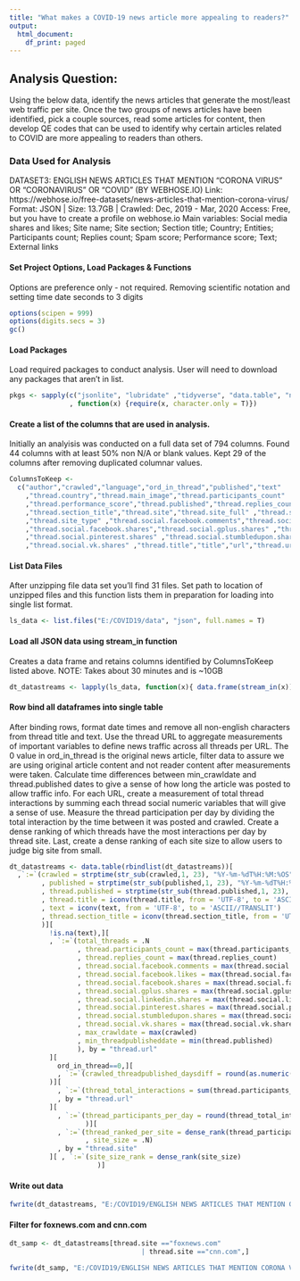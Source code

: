 ---
title: "What makes a COVID-19 news article more appealing to readers?"
output:
  html_document:
    df_print: paged
---

## Analysis Question:

Using the below data, identify the news articles that generate the most/least web traffic per site. Once the two groups of news articles have been identified, pick a couple sources, read some articles for content, then develop QE codes that can be used to identify why certain articles related to COVID are more appealing to readers than others. 

### Data Used for Analysis

DATASET3: ENGLISH NEWS ARTICLES THAT MENTION "CORONA VIRUS" OR "CORONAVIRUS" OR "COVID" (BY WEBHOSE.IO)
Link: https://webhose.io/free-datasets/news-articles-that-mention-corona-virus/
Format: JSON | Size: 13.7GB | Crawled: Dec, 2019 - Mar, 2020
Access: Free, but you have to create a profile on webhose.io
Main variables: Social media shares and likes; Site name; Site section; Section title; Country; Entities; Participants count; Replies count; Spam score; Performance score; Text; External links

#### Set Project Options, Load Packages & Functions

Options are preference only - not required. Removing scientific notation and setting time date seconds to 3 digits
```{r}
options(scipen = 999)
options(digits.secs = 3)           
gc()
```

#### Load Packages

Load required packages to conduct analysis. User will need to download any packages that aren't in list.
```{r, warning=F, message=F}
pkgs <- sapply(c("jsonlite", "lubridate" ,"tidyverse", "data.table", "ndjson")
               , function(x) {require(x, character.only = T)})
```

#### Create a list of the columns that are used in analysis. 

Initially an analyisis was conducted on a full data set of 794 columns. Found 44 columns with at least 50% non N/A or blank values. Kept 29 of the columns after removing duplicated columnar values.   
```{r}
ColumnsToKeep <- 
  c("author","crawled","language","ord_in_thread","published","text"
    ,"thread.country","thread.main_image","thread.participants_count"
    ,"thread.performance_score","thread.published","thread.replies_count"
    ,"thread.section_title","thread.site","thread.site_full" ,"thread.site_section"
    ,"thread.site_type" ,"thread.social.facebook.comments","thread.social.facebook.likes" 
    ,"thread.social.facebook.shares","thread.social.gplus.shares" ,"thread.social.linkedin.shares"
    ,"thread.social.pinterest.shares" ,"thread.social.stumbledupon.shares"
    ,"thread.social.vk.shares" ,"thread.title","title","url","thread.url")

```

#### List Data Files

After unzipping file data set you'll find 31 files. Set path to location of unzipped files and this function lists them in preparation for loading into single list format. 
```{r}
ls_data <- list.files("E:/COVID19/data", "json", full.names = T)
```

#### Load all JSON data using stream_in function

Creates a data frame and retains columns identified by ColumnsToKeep listed above. 
NOTE: Takes about 30 minutes and is ~10GB 

```{r, warning=F}
dt_datastreams <- lapply(ls_data, function(x){ data.frame(stream_in(x))[,ColumnsToKeep]})
```

#### Row bind all dataframes into single table

After binding rows, format date times and remove all non-english characters from thread title and text. Use the thread URL to aggregate measurements of important variables to define news traffic across all threads per URL. The 0 value in ord_in_thread is the original news article, filter data to assure we are using original article content and not reader content after measurements were taken. Calculate time differences between min_crawldate and thread.published dates to give a sense of how long the article was posted to allow traffic info. For each URL, create a measurement of total thread interactions by summing each thread social numeric variables that will give a sense of use. Measure the thread participation per day by dividing the total interaction by the time between it was posted and crawled. Create a dense ranking of which threads have the most interactions per day by thread site. Last, create a dense ranking of each site size to allow users to judge big site from small. 

```{r, warning=F, message=F}
dt_datastreams <- data.table(rbindlist(dt_datastreams))[
  ,`:=`(crawled = strptime(str_sub(crawled,1, 23), "%Y-%m-%dT%H:%M:%OS")
        , published = strptime(str_sub(published,1, 23), "%Y-%m-%dT%H:%M:%OS")
        , thread.published = strptime(str_sub(thread.published,1, 23), "%Y-%m-%dT%H:%M:%OS")
        , thread.title = iconv(thread.title, from = 'UTF-8', to = 'ASCII//TRANSLIT')
        , text = iconv(text, from = 'UTF-8', to = 'ASCII//TRANSLIT')
        , thread.section_title = iconv(thread.section_title, from = 'UTF-8', to = 'ASCII//TRANSLIT')
        )][
          !is.na(text),][
          , `:=`(total_threads = .N
                 , thread.participants_count = max(thread.participants_count)
                 , thread.replies_count = max(thread.replies_count)
                 , thread.social.facebook.comments = max(thread.social.facebook.comments)
                 , thread.social.facebook.likes = max(thread.social.facebook.likes)
                 , thread.social.facebook.shares = max(thread.social.facebook.shares)
                 , thread.social.gplus.shares = max(thread.social.gplus.shares)
                 , thread.social.linkedin.shares = max(thread.social.linkedin.shares)
                 , thread.social.pinterest.shares = max(thread.social.pinterest.shares)
                 , thread.social.stumbledupon.shares = max(thread.social.stumbledupon.shares)
                 , thread.social.vk.shares = max(thread.social.vk.shares)
                 , max_crawldate = max(crawled)
                 , min_threadpublisheddate = min(thread.published)
                 ), by = "thread.url"
          ][
            ord_in_thread==0,][
            , `:=`(crawled_threadpublished_daysdiff = round(as.numeric(difftime(max_crawldate, min_threadpublisheddate, units = "days")),2)
          )][
            , `:=`(thread_total_interactions = sum(thread.participants_count, thread.replies_count, thread.social.facebook.comments, thread.social.facebook.likes, thread.social.facebook.shares,thread.social.gplus.shares, thread.social.linkedin.shares, thread.social.pinterest.shares, thread.social.stumbledupon.shares, thread.social.vk.shares) )
            , by = "thread.url"
          ][
            , `:=`(thread_participants_per_day = round(thread_total_interactions/crawled_threadpublished_daysdiff,2)
                   )][
            , `:=`(thread_ranked_per_site = dense_rank(thread_participants_per_day)
                   , site_size = .N)
            , by = "thread.site"
          ][ , `:=`(site_size_rank = dense_rank(site_size)
                      )]

```


#### Write out data
```{r, warning=F, message=F}
fwrite(dt_datastreams, "E:/COVID19/ENGLISH NEWS ARTICLES THAT MENTION CORONA VIRUS.csv")

```

#### Filter for foxnews.com and cnn.com
```{r}

dt_samp <- dt_datastreams[thread.site =="foxnews.com"
                                 | thread.site =="cnn.com",]

fwrite(dt_samp, "E:/COVID19/ENGLISH NEWS ARTICLES THAT MENTION CORONA VIRUS FOX AND CNN.csv")
```

